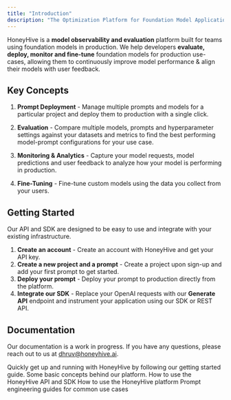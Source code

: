 ```yaml
---
title: "Introduction"
description: "The Optimization Platform for Foundation Model Applications"
---
```


HoneyHive is a **model observability and evaluation** platform built for teams using foundation models in production. We help developers **evaluate, deploy, monitor and fine-tune** foundation models for production use-cases, allowing them to continuously improve model performance & align their models with user feedback.

## Key Concepts

1. **Prompt Deployment** - Manage multiple prompts and models for a particular project and deploy them to production with a single click.

2. **Evaluation** - Compare multiple models, prompts and hyperparameter settings against your datasets and metrics to find the best performing model-prompt configurations for your use case.

3. **Monitoring & Analytics** - Capture your model requests, model predictions and user feedback to analyze how your model is performing in production.

4. **Fine-Tuning** - Fine-tune custom models using the data you collect from your users.

## Getting Started

Our API and SDK are designed to be easy to use and integrate with your existing infrastructure.

1. **Create an account** - Create an account with HoneyHive and get your API key.
2. **Create a new project and a prompt** - Create a project upon sign-up and add your first prompt to get started.
3. **Deploy your prompt** - Deploy your prompt to production directly from the platform.
4. **Integrate our SDK** - Replace your OpenAI requests with our **Generate API** endpoint and instrument your application using our SDK or REST API.

## Documentation

<Note>Our documentation is a work in progress. If you have any questions, please reach out to us at [dhruv@honeyhive.ai](mailto:dhruv@honeyhive.ai).</Note>

<CardGroup>
  <Card title="Getting Started" icon="rectangle-terminal" href="/development">
    Quickly get up and running with HoneyHive by following our getting started guide.
  </Card>
  <Card title="Concepts" icon="sliders" href="/concepts">
    Some basic concepts behind our platform.
  </Card>
  <Card title="API documentation" icon="heading" href="/api-reference/authentication">
    How to use the HoneyHive API and SDK
  </Card>
  <Card title="Platform Features" icon="ellipsis" href="/features">
    How to use the HoneyHive platform
  </Card>
  <Card title="Prompt Engineering Guides" icon="heading" href="/resources">
    Prompt engineering guides for common use cases
  </Card>
</CardGroup>